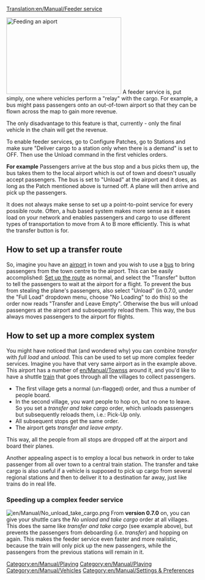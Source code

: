 [[Translation:en/Manual/Feeder service]]
[[Category:en/Manual/Playing]]

[[File:en/Manual/Feeder service.png|frame|right|300x200px|Feeding an aiport]]
A feeder service is, put simply, one where vehicles perform a "relay" with the cargo.  For example, a bus might pass passengers onto an out-of-town airport so that they can be flown across the map to gain more revenue.

The only disadvantage to this feature is that, currently - only the final vehicle in the chain will get the revenue.

To enable feeder services, go to Configure Patches, go to Stations and make sure "Deliver cargo to a station only when there is a demand" is set to OFF.
Then use the Unload command in the first vehicles orders.

'''For example'''
Passengers arrive at the bus stop and a bus picks them up, the bus takes them to the local airport which is out of town and doesn't usually accept passengers. The bus is set to "Unload" at the airport and it does, as long as the Patch mentioned above is turned off. A plane will then arrive and pick up the passengers.

It does not always make sense to set up a point-to-point service for every possible route. Often, a hub based system makes more sense as it eases load on your network and enables passengers and cargo to use different types of transportation to move from A to B more efficiently. This is what the transfer button is for.

==How to set up a transfer route==
So, imagine you have an [[en/Manual/Airports|airport]] in town and you wish to use a [[en/Manual/Base Set/Road Vehicles/Buses|bus]] to bring passengers from the town centre to the airport. This can be easily accomplished: [[en/Manual/Construction|Set up the route]] as normal, and select the "Transfer" button to tell the passengers to wait at the airport for a flight. To prevent the bus from stealing the plane's passengers, also select "Unload" (in 0.7.0, under the "Full Load" dropdown menu, choose "No Loading" to do this) so the order now reads "Transfer and Leave Empty". Otherwise the bus will unload passengers at the airport and subsequently reload them. This way, the bus always moves passengers to the airport for flights.

==How to set up a more complex system==
You might have noticed that (and wondered why) you can combine ''transfer'' with ''full load'' and ''unload''. This can be used to set up more complex feeder services.
Imagine you have that very same airport as in the example above. This airport has a number of [[en/Manual/Towns]]s around it, and you'd like to have a shuttle [[en/Manual/Trains|train]] that goes through all the villages to collect passengers.

* The first village gets a normal (un-flagged) order, and thus a number of people board.
* In the second village, you want people to hop on, but no one to leave. So you set a ''transfer and take cargo'' order, which unloads passengers but subsequently reloads them, i.e.: Pick-Up only.
* All subsequent stops get the same order.
* The airport gets ''transfer and leave empty''.

This way, all the people from all stops are dropped off at the airport and board their planes.

Another appealing aspect is to employ a local bus network in order to take passenger from all over town to a central train station. The transfer and take cargo is also useful if a vehicle is supposed to pick up cargo from several regional stations and then to deliver it to a destination far away, just like trains do in real life.

=== Speeding up a complex feeder service ===
[[File:en/Manual/No unload take cargo.png|right]]
From '''version 0.7.0''' on, you can give your shuttle cars the ''No unload and take cargo'' order at all villages. This does the same like ''transfer and take cargo'' (see example above), but prevents the passengers from deboarding (i.e. ''transfer'') and hopping on again. This makes the feeder service even faster and more realistic, because the train will only pick up the new passengers, while the passengers from the previous stations will remain in it.
{{en/0.7-feature}}

[[Category:en/Manual/Playing]]
[[Category:en/Manual/Vehicles]]
[[Category:en/Manual/Settings & Preferences]]